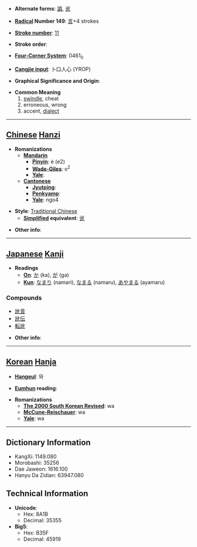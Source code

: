 * '''Alternate forms''': [[譌]], [[讹]]

* '''[[Wiktionary:Chinese radical index| Radical]] Number 149''': [[Wiktionary:Chinese radical index 言|言]]+4 strokes

* '''[[Wiktionary:Chinese total strokes index|Stroke number]]''': [[Wiktionary:Chinese total strokes index 11|11]]

* '''Stroke order''': 

* '''[[Wiktionary:Chinese four corner index|Four-Corner System]]''': 0461<sub>0</sub>

* '''[[Wiktionary:Chinese Cangjie index|Cangjie input]]''': 卜口人心 (YROP)

* '''Graphical Significance and Origin''': 

* '''Common Meaning'''
*# [[swindle]], cheat
*# erroneous, wrong
*# accent, [[dialect]]

----

== [[Chinese]] [[Hanzi]] ==

* '''Romanizations'''
** '''[[Mandarin]]'''
*** '''[[Pinyin]]''': é (e2)
*** '''[[Wade-Giles]]''': o<sup>2</sup>
*** '''[[Yale]]''': 
** '''[[Cantonese]]'''
*** '''[[Jyutping]]''':
*** '''[[Penkyamp]]''': 
*** '''[[Yale]]''': ngo4

* '''Style''': [[Traditional Chinese]] 
** '''[[Simplified Chinese|Simplified]] equivalent''': [[讹]]

* '''Other info''': 

----

== [[Japanese]] [[Kanji]] ==

* '''Readings'''
** '''[[On]]''': [[か]] (ka), [[が]] (ga)
** '''[[Kun]]''': [[なまり]] (namari), [[なまる]] (namaru), [[あやまる]] (ayamaru)

===Compounds===
*[[訛音]]
*[[訛伝]]
*[[転訛]]


* '''Other info''':  

----

== [[Korean]] [[Hanja]] ==

* '''[[Hangeul]]''': 와

* '''[[Eumhun]] reading''': 

* '''Romanizations'''
** '''[[The 2000 South Korean Revised Romanization|The 2000 South Korean Revised]]''': wa
** '''[[McCune-Reischauer]]''': wa
** '''[[Yale]]''': wa

----

== Dictionary Information ==

* KangXi: 1149.080
* Morobashi: 35256
* Dae Jaweon: 1616.100
* Hanyu Da Zidian: 63947.080

== Technical Information ==

* '''Unicode''':
** Hex: 8A1B
** Decimal: 35355
* '''Big5''':
** Hex: B35F
** Decimal: 45919
